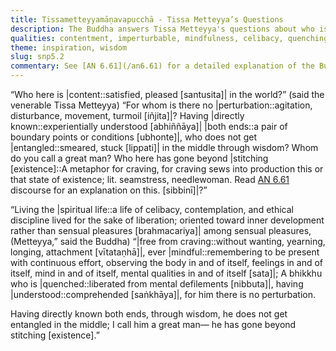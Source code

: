 ```yaml
---
title: Tissametteyyamāṇavapucchā - Tissa Metteyya’s Questions
description: The Buddha answers Tissa Metteyya's questions about who is content in the world, who is not perturbed, and who has gone beyond the net of existence.
qualities: contentment, imperturbable, mindfulness, celibacy, quenching
theme: inspiration, wisdom
slug: snp5.2
commentary: See [AN 6.61](/an6.61) for a detailed explanation of the Buddha's response to Tissa Metteyya's questions.
---
```


“Who here is |content::satisfied, pleased [santusita]| in the world?”
(said the venerable Tissa Metteyya)
“For whom is there no |perturbation::agitation, disturbance, movement, turmoil [iñjita]|?
Having |directly known::experientially understood [abhiññāya]| |both ends::a pair of boundary points or conditions [ubhonte]|,
who does not get |entangled::smeared, stuck [lippati]| in the middle through wisdom?
Whom do you call a great man?
Who here has gone beyond |stitching [existence]::A metaphor for craving, for craving sews into production this or that state of existence; lit. seamstress, needlewoman. Read [AN 6.61](/an6.61) discourse for an explanation on this. [sibbinī]|?”

“Living the |spiritual life::a life of celibacy, contemplation, and ethical discipline lived for the sake of liberation; oriented toward inner development rather than sensual pleasures [brahmacariya]| among sensual pleasures,
(Metteyya,” said the Buddha)
“|free from craving::without wanting, yearning, longing, attachment [vītataṇhā]|, ever |mindful::remembering to be present with continuous effort, observing the body in and of itself, feelings in and of itself, mind in and of itself, mental qualities in and of itself [sata]|;
A bhikkhu who is |quenched::liberated from mental defilements [nibbuta]|, having |understood::comprehended [saṅkhāya]|,
for him there is no perturbation.

Having directly known both ends,
through wisdom, he does not get entangled in the middle;
I call him a great man—
he has gone beyond stitching [existence].”
